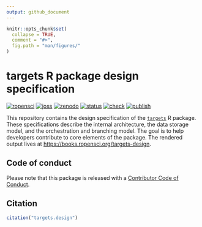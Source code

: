 ```yaml
---
output: github_document
---
```


```r
knitr::opts_chunk$set(
  collapse = TRUE,
  comment = "#>",
  fig.path = "man/figures/"
)
```

# targets R package design specification

[![ropensci](https://badges.ropensci.org/401_status.svg)](https://github.com/ropensci/software-review/issues/401)
[![joss](https://joss.theoj.org/papers/10.21105/joss.02959/status.svg)](https://doi.org/10.21105/joss.02959)
[![zenodo](https://zenodo.org/badge/327033759.svg)](https://zenodo.org/badge/latestdoi/327033759)
[![status](https://www.repostatus.org/badges/latest/active.svg)](https://www.repostatus.org/#active)
[![check](https://github.com/ropensci/targets-design/workflows/check/badge.svg)](https://github.com/ropensci/targets-design/actions?query=workflow%3Acheck)
[![publish](https://github.com/ropensci/targets-design/workflows/publish/badge.svg)](https://github.com/ropensci/targets-design/actions?query=workflow%3Apublish)

This repository contains the design specification of the [`targets`](https://github.com/ropensci/targets) R package. These specifications describe the internal architecture, the data storage model, and the orchestration and branching model. The goal is to help developers contribute to core elements of the package. The rendered output lives at <https://books.ropensci.org/targets-design>.

## Code of conduct

Please note that this package is released with a [Contributor Code of Conduct](https://ropensci.org/code-of-conduct/).

## Citation

```r
citation("targets.design")
```
